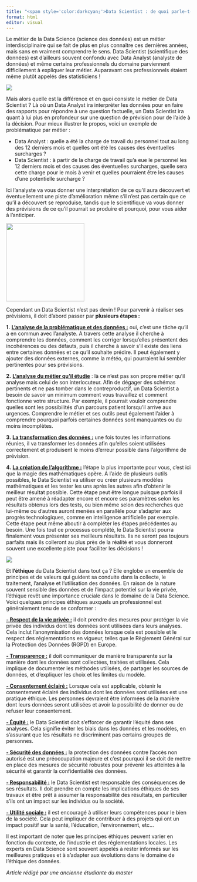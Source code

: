 ```yaml
---
title: "<span style='color:darkcyan;'>Data Scientist : de quoi parle-t-on ?</span>"
format: html
editor: visual
---
```


Le métier de la Data Science (science des données) est un métier interdisciplinaire qui se fait de plus en plus connaître ces dernières années, mais sans en vraiment comprendre le sens. Data Scientist (scientifique des données) est d'ailleurs souvent confondu avec Data Analyst (analyste de données) et même certains professionnels du domaine parviennent difficilement à expliquer leur métier. Auparavant ces professionnels étaient même plutôt appelés des statisticiens !

![](Images/article_6%202.png){fig-align="center"}

Mais alors quelle est la différence et en quoi consiste le métier de Data Scientist ? Là où un Data Analyst ira interpréter les données pour en faire des rapports pour répondre à une question factuelle, un Data Scientist ira quant à lui plus en profondeur sur une question de prévision pour de l'aide à la décision. Pour mieux illustrer le propos, voici un exemple de problématique par métier :

-   Data Analyst : quelle a été la charge de travail du personnel tout au long des 12 derniers mois et quelles ont été les causes des éventuelles surcharges ?
-   Data Scientist : à partir de la charge de travail qu'a eue le personnel les 12 derniers mois et des causes des éventuelles surcharges, quelle sera cette charge pour le mois à venir et quelles pourraient être les causes d'une potentielle surcharge ?

Ici l'analyste va vous donner une interprétation de ce qu'il aura découvert et éventuellement une piste d'amélioration même s'il n'est pas certain que ce qu'il a découvert se reproduise, tandis que le scientifique va vous donner des prévisions de ce qu'il pourrait se produire et pourquoi, pour vous aider à l'anticiper.

![](Images/article_6.png){fig-align="center" width="213"}

Cependant un Data Scientist n'est pas devin ! Pour parvenir à réaliser ses prévisions, il doit d'abord passer par **plusieurs étapes :**

**1.** [**L'analyse de la problématique et des données :**]{.underline} oui, c'est une tâche qu'il a en commun avec l'analyste. A travers cette analyse il cherche à comprendre les données, comment les corriger lorsqu'elles présentent des incohérences ou des défauts, puis il cherche à savoir s'il existe des liens entre certaines données et ce qu'il souhaite prédire. Il peut également y ajouter des données externes, comme la météo, qui pourraient lui sembler pertinentes pour ses prévisions.

**2.** [**L'analyse du métier qu'il étudie**]{.underline} : là ce n'est pas son propre métier qu'il analyse mais celui de son interlocuteur. Afin de dégager des schémas pertinents et ne pas tomber dans le contreproductif, un Data Scientist a besoin de savoir un minimum comment vous travaillez et comment fonctionne votre structure. Par exemple, il pourrait vouloir comprendre quelles sont les possibilités d'un parcours patient lorsqu'il arrive aux urgences. Comprendre le métier et ses outils peut également l'aider à comprendre pourquoi parfois certaines données sont manquantes ou du moins incomplètes.

**3.** [**La transformation des données :**]{.underline} une fois toutes les informations réunies, il va transformer les données afin qu'elles soient utilisées correctement et produisent le moins d'erreur possible dans l'algorithme de prévision.

**4.** [**La création de l'algorithme :**]{.underline} l'étape la plus importante pour vous, c'est ici que la magie des mathématiques opère. A l'aide de plusieurs outils possibles, le Data Scientist va utiliser ou créer plusieurs modèles mathématiques et les tester les uns après les autres afin d'obtenir le meilleur résultat possible. Cette étape peut être longue puisque parfois il peut être amené à réadapter encore et encore ses paramètres selon les résultats obtenus lors des tests, ou bien même selon des recherches que lui-même ou d'autres auront menées en parallèle pour s'adapter aux progrès technologiques, comme en intelligence artificielle par exemple. Cette étape peut même aboutir à compléter les étapes précédentes au besoin. Une fois tout ce processus complété, le Data Scientist pourra finalement vous présenter ses meilleurs résultats. Ils ne seront pas toujours parfaits mais ils colleront au plus près de la réalité et vous donneront souvent une excellente piste pour faciliter les décisions !

![](Images/article_6%203.png){fig-align="center"}

Et **l'éthique** du Data Scientist dans tout ça ? Elle englobe un ensemble de principes et de valeurs qui guident sa conduite dans la collecte, le traitement, l'analyse et l'utilisation des données. En raison de la nature souvent sensible des données et de l'impact potentiel sur la vie privée, l'éthique revêt une importance cruciale dans le domaine de la Data Science. Voici quelques principes éthiques auxquels un professionnel est généralement tenu de se conformer :

[**- Respect de la vie privée :**]{.underline} il doit prendre des mesures pour protéger la vie privée des individus dont les données sont utilisées dans leurs analyses. Cela inclut l'anonymisation des données lorsque cela est possible et le respect des réglementations en vigueur, telles que le Règlement Général sur la Protection des Données (RGPD) en Europe.

[**- Transparence :**]{.underline} il doit communiquer de manière transparente sur la manière dont les données sont collectées, traitées et utilisées. Cela implique de documenter les méthodes utilisées, de partager les sources de données, et d'expliquer les choix et les limites du modèle.

[**- Consentement éclairé :**]{.underline} Lorsque cela est applicable, obtenir le consentement éclairé des individus dont les données sont utilisées est une pratique éthique. Les personnes devraient être informées de la manière dont leurs données seront utilisées et avoir la possibilité de donner ou de refuser leur consentement.

[**- Équité :**]{.underline} le Data Scientist doit s'efforcer de garantir l'équité dans ses analyses. Cela signifie éviter les biais dans les données et les modèles, en s'assurant que les résultats ne discriminent pas certains groupes de personnes.

[**- Sécurité des données :**]{.underline} la protection des données contre l'accès non autorisé est une préoccupation majeure et c'est pourquoi il se doit de mettre en place des mesures de sécurité robustes pour prévenir les atteintes à la sécurité et garantir la confidentialité des données.

[**- Responsabilité :**]{.underline} le Data Scientist est responsable des conséquences de ses résultats. Il doit prendre en compte les implications éthiques de ses travaux et être prêt à assumer la responsabilité des résultats, en particulier s'ils ont un impact sur les individus ou la société.

[**- Utilité sociale :**]{.underline} il est encouragé à utiliser leurs compétences pour le bien de la société. Cela peut impliquer de contribuer à des projets qui ont un impact positif sur la santé, l'éducation, l'environnement, etc\...

Il est important de noter que les principes éthiques peuvent varier en fonction du contexte, de l'industrie et des réglementations locales. Les experts en Data Science sont souvent appelés à rester informés sur les meilleures pratiques et à s'adapter aux évolutions dans le domaine de l'éthique des données.

*Article rédigé par une ancienne étudiante du master*
